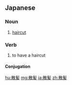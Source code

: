 {{also|散髮}}
==Japanese==
{{ja-kanjitab|さん|はつ|k2=ぱつ|yomi=o}}

===Noun===
{{ja-noun|さんぱつ|kyu=散髮}}

# [[haircut]]

===Verb===
{{ja-verb-suru|さんぱつ|kyu=散髮}}

# to have a haircut

====Conjugation====
{{ja-suru|さんぱつ}}

[[hu:散髪]]
[[mg:散髪]]
[[ja:散髪]]
[[zh:散髪]]